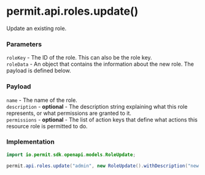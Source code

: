 # permit.api.roles.update()

Update an existing role.

### Parameters

`roleKey` - The ID of the role. This can also be the role key. <br/>
`roleData` - An object that contains the information about the new role. The payload is defined below.<br/>

### Payload

`name` - The name of the role.<br/>
`description` - **optional** - The description string explaining what this role represents, or what permissions are granted to it.<br/>
`permissions` - **optional** - The list of action keys that define what actions this resource role is permitted to do.<br/>

### Implementation

```java
import io.permit.sdk.openapi.models.RoleUpdate;

permit.api.roles.update("admin", new RoleUpdate().withDescription("new description"));
```
